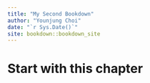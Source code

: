 ```yaml
--- 
title: "My Second Bookdown"
author: "Younjung Choi"
date: "`r Sys.Date()`"
site: bookdown::bookdown_site
---
```


# Start with this chapter


